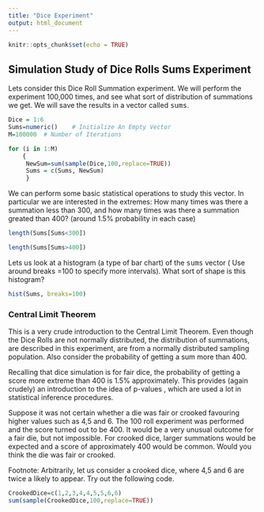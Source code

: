 ```yaml
---
title: "Dice Experiment"
output: html_document
---
```


```r
knitr::opts_chunk$set(echo = TRUE)
```

## Simulation Study of Dice Rolls Sums Experiment
Lets consider this Dice Roll Summation experiment. We will perform the experiment 100,000 times, and see what sort of distribution of summations we get.
We will save the results in a vector called <tt>sums</tt>.

```r
Dice = 1:6
Sums=numeric()    # Initialize An Empty Vector
M=100000  # Number of Iterations

for (i in 1:M)
    {
     NewSum=sum(sample(Dice,100,replace=TRUE))
     Sums = c(Sums, NewSum)
     }
```

We can perform some basic statistical operations to study this vector. In particular we are interested in the extremes: How many times was there a summation less than 300, and how many times was there a summation greated than 400? (around 1.5\% probability in each case)

```r
length(Sums[Sums<300])
```

```r
length(Sums[Sums>400])
```

Lets us look at a histogram (a type of bar chart) of the <tt>sums</tt> vector ( Use around breaks =100 to specify more intervals). What sort of shape is this histogram?

```r
hist(Sums, breaks=100)
```

### Central Limit Theorem   
This is a very crude introduction to the Central Limit Theorem. Even though the Dice Rolls are not normally distributed, the distribution of summations, are described in this experiment, are from a normally distributed sampling population. Also consider the probability of getting a sum more than 400. 

Recalling that dice simulation is for fair dice, the probability of getting a score more extreme than 400 is 1.5\% approximately. This provides (again crudely) an introduction to the idea of p-values , which are used a lot in statistical inference procedures. 

Suppose it was not certain whether a die was fair or crooked favouring higher values such as 4,5 and 6. The 100 roll experiment was performed and the score turned out to be 400.  It would be a very unusual outcome for a fair die, but not impossible. For crooked dice, larger summations would be expected and a score of approximately 400 would be common. Would you think the die was fair or crooked.

Footnote: Arbitrarily, let us consider a crooked dice, where 4,5 and 6 are twice a likely to appear. Try out the following code.

```r
CrookedDice=c(1,2,3,4,4,5,5,6,6)
sum(sample(CrookedDice,100,replace=TRUE))
```

